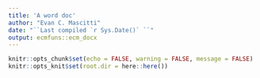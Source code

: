 ```yaml
---
title: 'A word doc'
author: "Evan C. Mascitti"
date: "``Last compiled `r Sys.Date()` ``"
output: ecmfuns::ecm_docx
---
```


```r
knitr::opts_chunk$set(echo = FALSE, warning = FALSE, message = FALSE)
knitr::opts_knit$set(root.dir = here::here())
```

